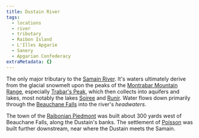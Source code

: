 ```yaml
---
title: Dustain River
tags:
  - locations
  - river
  - tributary
  - Raibon Island
  - L'Illes Apgarie
  - Sanery
  - Apgarian Confederacy
extraMetadata: {}
---
```


The only major tributary to the [Samain River](./samain-river.mdx). It's waters
ultimately derive from the glacial snowmelt upon the peaks of the
[Montrabar Mountain Range](./montrabar-mountain-range.mdx), especially
[Trabar's Peak](./trabars-peak.mdx), which then collects into aquifers and
lakes, most notably the lakes [Soiree](./lake-soiree.mdx) and
[Runir](./lake-runir.mdx). Water flows down primarily through the
[Beauchane Falls](./beauchane-falls.mdx) into the river's *headwaters*.

The town of the [Raibonian Piedmont](./piedmont-raibon.mdx) was built about 300
yards west of Beauchane Falls, along the Dustain's banks. The settlement of
[Poisson](./poisson.mdx) was built further downstream, near where the Dustain
meets the Samain.
